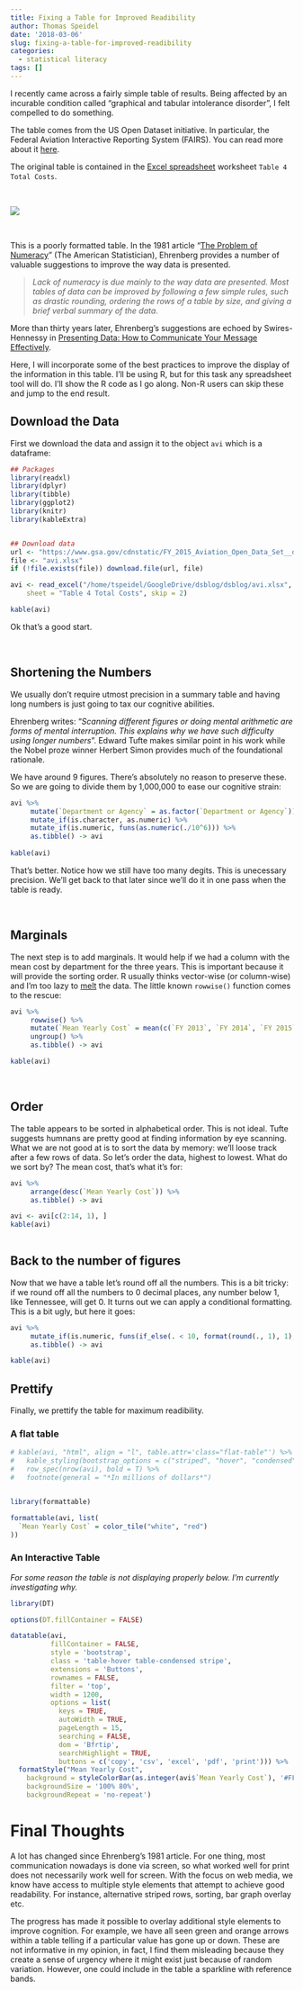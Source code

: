 ```yaml
---
title: Fixing a Table for Improved Readibility
author: Thomas Speidel
date: '2018-03-06'
slug: fixing-a-table-for-improved-readibility
categories:
  - statistical literacy
tags: []
---
```



I recently came across a fairly simple table of results. Being affected by an incurable condition called "graphical and tabular intolerance disorder", I felt compelled to do something.

The table comes from the US Open Dataset initiative. In particular, the Federal Aviation Interactive Reporting System (FAIRS). You can read more about it [here](https://www.gsa.gov/policy-regulations/policy/aviation-management-policy/aviation-regulations-and-guidance-overview/report-government-aircraft-data).

The original table is contained in the [Excel spreadsheet](https://www.gsa.gov/cdnstatic/FY_2015_Aviation_Open_Data_Set__dtd_04-08-16.xlsx) worksheet `Table 4 Total Costs`. 

<br>

![](avi.table4.png)

<br>

This is a poorly formatted table. In the 1981 article "[The Problem of Numeracy](https://www.stat.washington.edu/pds/stat423/Documents/Ehrenberg.numeracy.pdf)" (The American Statistician), Ehrenberg provides a number of valuable suggestions to improve the way data is presented. 


>    *Lack of numeracy is due mainly to the way data are presented. Most tables of data can be improved by following a few simple rules, such as drastic rounding, ordering the rows of a table by size, and giving a brief verbal summary of the data*.

More than thirty years later, Ehrenberg's suggestions are echoed by Swires-Hennessy in [Presenting Data: How to Communicate Your Message Effectively](https://www.amazon.com/Presenting-Data-Communicate-Message-Effectively/dp/1118489594). 

Here, I will incorporate some of the best practices to improve the display of the information in this table. I'll be using R, but for this task any spreadsheet tool will do. I'll show the R code as I go along. Non-R users can skip these and jump to the end result.


## Download the Data

First we download the data and assign it to the object `avi` which is a dataframe:

```r
## Packages
library(readxl)
library(dplyr)
library(tibble)
library(ggplot2)
library(knitr)
library(kableExtra)


## Download data
url <- "https://www.gsa.gov/cdnstatic/FY_2015_Aviation_Open_Data_Set__dtd_04-08-16.xlsx"
file <- "avi.xlsx"
if (!file.exists(file)) download.file(url, file)

avi <- read_excel("/home/tspeidel/GoogleDrive/dsblog/dsblog/avi.xlsx", 
    sheet = "Table 4 Total Costs", skip = 2)

kable(avi)

```


Ok that's a good start. 

<br>

## Shortening the Numbers
We usually don't require utmost precision in a summary table and having long numbers is just going to tax our cognitive abilities.

Ehrenberg writes: "*Scanning different figures or doing mental arithmetic are forms of mental interruption. This explains why we have such difficulty using longer numbers*". Edward Tufte makes similar point in his work while the Nobel proze winner Herbert Simon provides much of the foundational rationale. 

We have around 9 figures. There's absolutely no reason to preserve these. So we are going to divide them by 1,000,000 to ease our cognitive strain:


```r
avi %>%
     mutate(`Department or Agency` = as.factor(`Department or Agency`)) %>%
     mutate_if(is.character, as.numeric) %>%
     mutate_if(is.numeric, funs(as.numeric(./10^6))) %>%
     as.tibble() -> avi
     
kable(avi)

```

That's better. Notice how we still have too many degits. This is unecessary precision. We'll get back to that later since we'll do it in one pass when the table is ready.

<br>

## Marginals
The next step is to add marginals. It would help if we had a column with the mean cost by department for the three years. This is important because it will provide the sorting order. R usually thinks vector-wise (or column-wise) and I'm too lazy to [melt](https://www.rdocumentation.org/packages/reshape2/versions/1.4.3/topics/melt.data.frame) the data. The little known `rowwise()` function comes to the rescue:

```r
avi %>%
     rowwise() %>% 
     mutate(`Mean Yearly Cost` = mean(c(`FY 2013`, `FY 2014`, `FY 2015`), na.rm = TRUE)) %>%
     ungroup() %>%
     as.tibble() -> avi

kable(avi)


```

<br>

## Order

The table appears to be sorted in alphabetical order.  This is not ideal.  Tufte suggests humnans are pretty good at finding information by eye scanning. What we are not good at is to sort the data by memory: we'll loose track after a few rows of data. So let's order the data, highest to lowest. What do we sort by? The mean cost, that's what it's for:

```r
avi %>%
     arrange(desc(`Mean Yearly Cost`)) %>%
     as.tibble() -> avi

avi <- avi[c(2:14, 1), ] 
kable(avi)
     
```


## Back to the number of figures
Now that we have a table let's round off all the numbers. This is a bit tricky: if we round off all the numbers to 0 decimal places, any number below 1, like Tennessee, will get 0.  It turns out we can apply a conditional formatting. This is a bit ugly, but here it goes:

```r
avi %>%
     mutate_if(is.numeric, funs(if_else(. < 10, format(round(., 1), 1), format(round(., 0), 0)))) %>%
     as.tibble() -> avi

kable(avi)

```


## Prettify
Finally, we prettify the table for maximum readibility.

### A flat table

```r
# kable(avi, "html", align = "l", table.attr='class="flat-table"') %>%
#   kable_styling(bootstrap_options = c("striped", "hover", "condensed"), font_size = 12) %>%
#   row_spec(nrow(avi), bold = T) %>%
#   footnote(general = "*In millions of dollars*")


library(formattable)

formattable(avi, list(
  `Mean Yearly Cost` = color_tile("white", "red")
))

```

### An Interactive Table
*For some reason the table is not displaying properly below. I'm currently investigating why.*

```r
library(DT)

options(DT.fillContainer = FALSE)

datatable(avi,
          fillContainer = FALSE,
          style = 'bootstrap', 
          class = 'table-hover table-condensed stripe',
          extensions = 'Buttons',
          rownames = FALSE,
          filter = 'top',
          width = 1200,
          options = list(
            keys = TRUE,     
            autoWidth = TRUE,
            pageLength = 15,
            searching = FALSE, 
            dom = 'Bfrtip',
            searchHighlight = TRUE,
            buttons = c('copy', 'csv', 'excel', 'pdf', 'print'))) %>%
  formatStyle("Mean Yearly Cost",
    background = styleColorBar(as.integer(avi$`Mean Yearly Cost`), '#FFB9BB'),
    backgroundSize = '100% 80%',
    backgroundRepeat = 'no-repeat')

```


# Final Thoughts
A lot has changed since Ehrenberg's 1981 article. For one thing, most communication nowadays is done via screen, so what worked well for print does not necessarily work well for screen. With the focus on web media, we know have access to multiple style elements that attempt to achieve good readability. For instance, alternative striped rows, sorting, bar graph overlay etc.

The progress has made it possible to overlay additional style elements to improve cognition. For example, we have all seen green and orange arrows within a table telling if a particular value has gone up or down. These are not informative in my opinion, in fact, I find them misleading because they create a sense of urgency where it might exist just because of random variation. However, one could include in the table a sparkline with reference bands.






